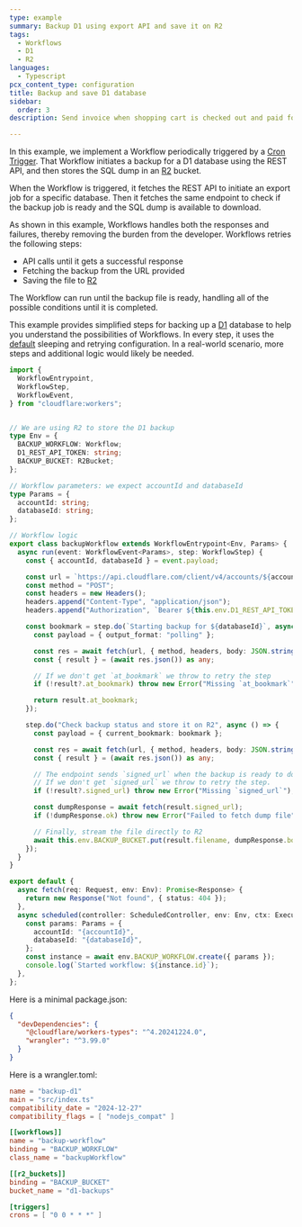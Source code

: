 ```yaml
---
type: example
summary: Backup D1 using export API and save it on R2
tags:
  - Workflows
  - D1
  - R2
languages:
  - Typescript
pcx_content_type: configuration
title: Backup and save D1 database
sidebar:
  order: 3
description: Send invoice when shopping cart is checked out and paid for

---
```



In this example, we implement a Workflow periodically triggered by a [Cron Trigger](/workers/configuration/cron-triggers). That Workflow initiates a backup for a D1 database using the REST API, and then stores the SQL dump in an [R2](/r2) bucket.

When the Workflow is triggered, it fetches the REST API to initiate an export job for a specific database. Then it fetches the same endpoint to check if the backup job is ready and the SQL dump is available to download.

As shown in this example, Workflows handles both the responses and failures, thereby removing the burden from the developer. Workflows retries the following steps:

- API calls until it gets a successful response
- Fetching the backup from the URL provided
- Saving the file to [R2](/r2)

The Workflow can run until the backup file is ready, handling all of the possible conditions until it is completed.

This example provides simplified steps for backing up a [D1](/d1) database to help you understand the possibilities of Workflows. In every step, it uses the [default](/workflows/build/sleeping-and-retrying) sleeping and retrying configuration. In a real-world scenario, more steps and additional logic would likely be needed.

```ts
import {
  WorkflowEntrypoint,
  WorkflowStep,
  WorkflowEvent,
} from "cloudflare:workers";


// We are using R2 to store the D1 backup
type Env = {
  BACKUP_WORKFLOW: Workflow;
  D1_REST_API_TOKEN: string;
  BACKUP_BUCKET: R2Bucket;
};

// Workflow parameters: we expect accountId and databaseId
type Params = {
  accountId: string;
  databaseId: string;
};

// Workflow logic
export class backupWorkflow extends WorkflowEntrypoint<Env, Params> {
  async run(event: WorkflowEvent<Params>, step: WorkflowStep) {
    const { accountId, databaseId } = event.payload;

    const url = `https://api.cloudflare.com/client/v4/accounts/${accountId}/d1/database/${databaseId}/export`;
    const method = "POST";
    const headers = new Headers();
    headers.append("Content-Type", "application/json");
    headers.append("Authorization", `Bearer ${this.env.D1_REST_API_TOKEN}`);

    const bookmark = step.do(`Starting backup for ${databaseId}`, async () => {
      const payload = { output_format: "polling" };

      const res = await fetch(url, { method, headers, body: JSON.stringify(payload) });
      const { result } = (await res.json()) as any;

      // If we don't get `at_bookmark` we throw to retry the step
      if (!result?.at_bookmark) throw new Error("Missing `at_bookmark`");

      return result.at_bookmark;
    });

    step.do("Check backup status and store it on R2", async () => {
      const payload = { current_bookmark: bookmark };

      const res = await fetch(url, { method, headers, body: JSON.stringify(payload) });
      const { result } = (await res.json()) as any;

      // The endpoint sends `signed_url` when the backup is ready to download.
      // If we don't get `signed_url` we throw to retry the step.
      if (!result?.signed_url) throw new Error("Missing `signed_url`");

      const dumpResponse = await fetch(result.signed_url);
      if (!dumpResponse.ok) throw new Error("Failed to fetch dump file");

      // Finally, stream the file directly to R2
      await this.env.BACKUP_BUCKET.put(result.filename, dumpResponse.body);
    });
  }
}

export default {
  async fetch(req: Request, env: Env): Promise<Response> {
    return new Response("Not found", { status: 404 });
  },
  async scheduled(controller: ScheduledController, env: Env, ctx: ExecutionContext) {
    const params: Params = {
      accountId: "{accountId}",
      databaseId: "{databaseId}",
    };
    const instance = await env.BACKUP_WORKFLOW.create({ params });
    console.log(`Started workflow: ${instance.id}`);
  },
};
```

Here is a minimal package.json:

```json
{
  "devDependencies": {
    "@cloudflare/workers-types": "^4.20241224.0",
    "wrangler": "^3.99.0"
  }
}
```

Here is a wrangler.toml:


<WranglerConfig>

```toml
name = "backup-d1"
main = "src/index.ts"
compatibility_date = "2024-12-27"
compatibility_flags = [ "nodejs_compat" ]

[[workflows]]
name = "backup-workflow"
binding = "BACKUP_WORKFLOW"
class_name = "backupWorkflow"

[[r2_buckets]]
binding = "BACKUP_BUCKET"
bucket_name = "d1-backups"

[triggers]
crons = [ "0 0 * * *" ]
```

</WranglerConfig>